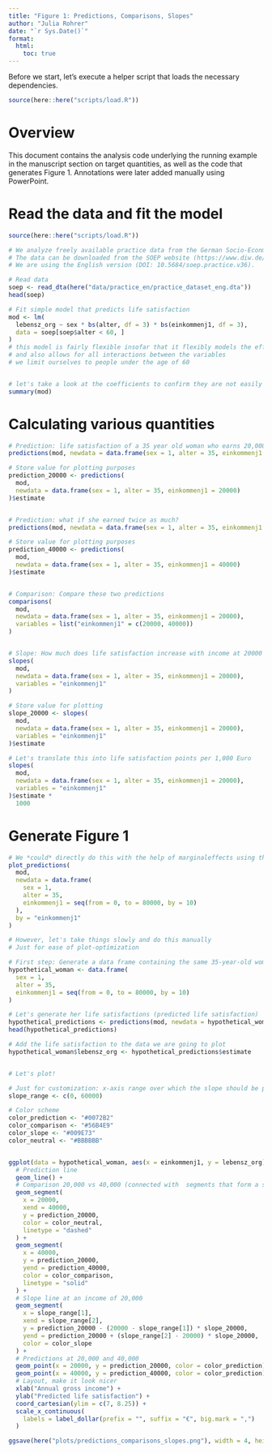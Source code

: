 ```yaml
---
title: "Figure 1: Predictions, Comparisons, Slopes"
author: "Julia Rohrer"
date: "`r Sys.Date()`"
format: 
  html:
    toc: true
---
```


Before we start, let's execute a helper script that loads the necessary dependencies.

```r
source(here::here("scripts/load.R"))
```

# Overview

This document contains the analysis code underlying the running example in the manuscript section on target quantities, as well as the code that generates Figure 1.
Annotations were later added manually using PowerPoint.

# Read the data and fit the model

```r

source(here::here("scripts/load.R"))

# We analyze freely available practice data from the German Socio-Econmic Panel Study (SOEP).
# The data can be downloaded from the SOEP website (https://www.diw.de/en/diw_01.c.836543.en/soep_practice_dataset.html);
# We are using the English version (DOI: 10.5684/soep.practice.v36).

# Read data
soep <- read_dta(here("data/practice_en/practice_dataset_eng.dta"))
head(soep)

# Fit simple model that predicts life satisfaction
mod <- lm(
  lebensz_org ~ sex * bs(alter, df = 3) * bs(einkommenj1, df = 3),
  data = soep[soep$alter < 60, ]
)
# this model is fairly flexible insofar that it flexibly models the effects of age and income
# and also allows for all interactions between the variables
# we limit ourselves to people under the age of 60


# let's take a look at the coefficients to confirm they are not easily interpretable
summary(mod)
```

# Calculating various quantities

```r

# Prediction: life satisfaction of a 35 year old woman who earns 20,000 euro
predictions(mod, newdata = data.frame(sex = 1, alter = 35, einkommenj1 = 20000))

# Store value for plotting purposes
prediction_20000 <- predictions(
  mod,
  newdata = data.frame(sex = 1, alter = 35, einkommenj1 = 20000)
)$estimate


# Prediction: what if she earned twice as much?
predictions(mod, newdata = data.frame(sex = 1, alter = 35, einkommenj1 = 40000))

# Store value for plotting purposes
prediction_40000 <- predictions(
  mod,
  newdata = data.frame(sex = 1, alter = 35, einkommenj1 = 40000)
)$estimate


# Comparison: Compare these two predictions
comparisons(
  mod,
  newdata = data.frame(sex = 1, alter = 35, einkommenj1 = 20000),
  variables = list("einkommenj1" = c(20000, 40000))
)


# Slope: How much does life satisfaction increase with income at 20000 euro
slopes(
  mod,
  newdata = data.frame(sex = 1, alter = 35, einkommenj1 = 20000),
  variables = "einkommenj1"
)

# Store value for plotting
slope_20000 <- slopes(
  mod,
  newdata = data.frame(sex = 1, alter = 35, einkommenj1 = 20000),
  variables = "einkommenj1"
)$estimate

# Let's translate this into life satisfaction points per 1,000 Euro
slopes(
  mod,
  newdata = data.frame(sex = 1, alter = 35, einkommenj1 = 20000),
  variables = "einkommenj1"
)$estimate *
  1000
```

# Generate Figure 1

```r

# We *could* directly do this with the help of marginaleffects using the following:
plot_predictions(
  mod,
  newdata = data.frame(
    sex = 1,
    alter = 35,
    einkommenj1 = seq(from = 0, to = 80000, by = 10)
  ),
  by = "einkommenj1"
)

# However, let's take things slowly and do this manually
# Just for ease of plot-optimization

# First step: Generate a data frame containing the same 35-year-old woman under different incomes
hypothetical_woman <- data.frame(
  sex = 1,
  alter = 35,
  einkommenj1 = seq(from = 0, to = 80000, by = 10)
)

# Let's generate her life satisfactions (predicted life satisfaction)
hypothetical_predictions <- predictions(mod, newdata = hypothetical_woman)
head(hypothetical_predictions)

# Add the life satisfaction to the data we are going to plot
hypothetical_woman$lebensz_org <- hypothetical_predictions$estimate


# Let's plot!

# Just for customization: x-axis range over which the slope should be plotted
slope_range <- c(0, 60000)

# Color scheme
color_prediction <- "#0072B2"
color_comparison <- "#56B4E9"
color_slope <- "#009E73"
color_neutral <- "#BBBBBB"


ggplot(data = hypothetical_woman, aes(x = einkommenj1, y = lebensz_org)) +
  # Prediction line
  geom_line() +
  # Comparison 20,000 vs 40,000 (connected with  segments that form a slope triangle)
  geom_segment(
    x = 20000,
    xend = 40000,
    y = prediction_20000,
    color = color_neutral,
    linetype = "dashed"
  ) +
  geom_segment(
    x = 40000,
    y = prediction_20000,
    yend = prediction_40000,
    color = color_comparison,
    linetype = "solid"
  ) +
  # Slope line at an income of 20,000
  geom_segment(
    x = slope_range[1],
    xend = slope_range[2],
    y = prediction_20000 - (20000 - slope_range[1]) * slope_20000,
    yend = prediction_20000 + (slope_range[2] - 20000) * slope_20000,
    color = color_slope
  ) +
  # Predictions at 20,000 and 40,000
  geom_point(x = 20000, y = prediction_20000, color = color_prediction) +
  geom_point(x = 40000, y = prediction_40000, color = color_prediction) +
  # Layout, make it look nicer
  xlab("Annual gross income") +
  ylab("Predicted life satisfaction") +
  coord_cartesian(ylim = c(7, 8.25)) +
  scale_x_continuous(
    labels = label_dollar(prefix = "", suffix = "€", big.mark = ",")
  )

ggsave(here("plots/predictions_comparisons_slopes.png"), width = 4, height = 3)


```





